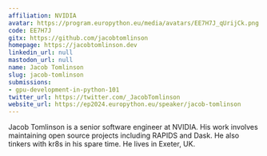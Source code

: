```yaml
---
affiliation: NVIDIA
avatar: https://program.europython.eu/media/avatars/EE7H7J_qUrijCk.png
code: EE7H7J
gitx: https://github.com/jacobtomlinson
homepage: https://jacobtomlinson.dev
linkedin_url: null
mastodon_url: null
name: Jacob Tomlinson
slug: jacob-tomlinson
submissions:
- gpu-development-in-python-101
twitter_url: https://twitter.com/_JacobTomlinson
website_url: https://ep2024.europython.eu/speaker/jacob-tomlinson
---
```


Jacob Tomlinson is a senior software engineer at NVIDIA. His work involves maintaining open source projects including RAPIDS and Dask. He also tinkers with kr8s in his spare time. He lives in Exeter, UK.
